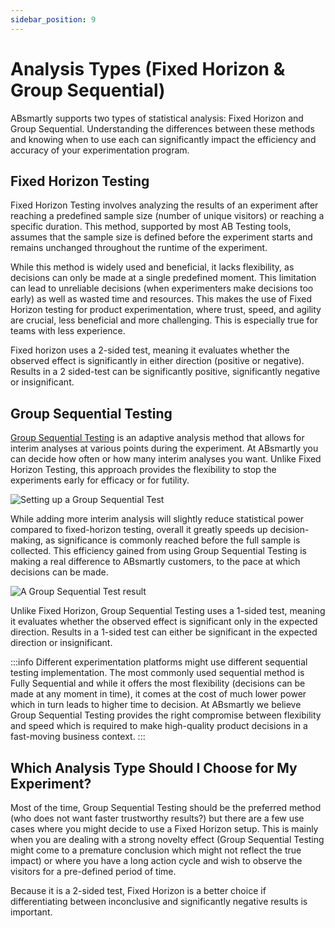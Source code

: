 ```yaml
---
sidebar_position: 9
---
```



# Analysis Types (Fixed Horizon & Group Sequential)

ABsmartly supports two types of statistical analysis: Fixed Horizon and Group Sequential. Understanding the differences between these methods and knowing when to use each can significantly impact the efficiency and accuracy of your experimentation program.

## Fixed Horizon Testing

Fixed Horizon Testing involves analyzing the results of an experiment after reaching a predefined sample size (number of unique visitors) or reaching a specific duration. This method, supported by most AB Testing tools, assumes that the sample size is defined before the experiment starts and remains unchanged throughout the runtime of the experiment.

While this method is widely used and beneficial, it lacks flexibility, as decisions can only be made at a single predefined moment. This limitation can lead to unreliable decisions (when experimenters make decisions too early) as well as wasted time and resources. This makes the use of Fixed Horizon testing for product experimentation, where trust, speed, and agility are crucial, less beneficial and more challenging. This is especially true for teams with less experience.

Fixed horizon uses a 2-sided test, meaning it evaluates whether the observed effect is significantly in either direction (positive or negative). Results in a 2 sided-test can be significantly positive, significantly negative or insignificant. 


## Group Sequential Testing

[Group Sequential Testing](https://absmartly.com/gst) is an adaptive analysis method that allows for interim analyses at various points during the experiment. At ABsmartly you can decide how often or how many interim analyses you want. Unlike Fixed Horizon Testing, this approach provides the flexibility to stop the experiments early for efficacy or for futility.

<Image img="gst-setup.png" alt="Setting up a Group Sequential Test" maxWidth="40rem" />


While adding more interim analysis will slightly reduce statistical power compared to fixed-horizon testing, overall it greatly speeds up decision-making, as significance is commonly reached before the full sample is collected. This efficiency gained from using Group Sequential Testing is making a real difference to ABsmartly customers, to the pace at which decisions can be made.

<Image img="gst-widget.png" alt="A Group Sequential Test result" maxWidth="40rem" />

Unlike Fixed Horizon, Group Sequential Testing uses a 1-sided test, meaning it evaluates whether the observed effect is significant only in the expected direction. Results in a 1-sided test can either be significant in the expected direction or insignificant.

:::info
Different experimentation platforms might use different sequential testing implementation. The most commonly used sequential method is Fully Sequential and while it offers the most flexibility (decisions can be made at any moment in time), it comes at the cost of much lower power which in turn leads to higher time to decision. At ABsmartly we believe Group Sequential Testing provides the right compromise between flexibility and speed which is required to make high-quality product decisions in a fast-moving business context.
:::

## Which Analysis Type Should I Choose for My Experiment?

Most of the time, Group Sequential Testing should be the preferred method (who does not want faster trustworthy results?) but there are a few use cases where you might decide to use a Fixed Horizon setup. This is mainly when you are dealing with a strong novelty effect (Group Sequential Testing might come to a premature conclusion which might not reflect the true impact) or where you have a long action cycle and wish to observe the visitors for a pre-defined period of time.

Because it is a 2-sided test, Fixed Horizon is a better choice if differentiating between inconclusive and significantly negative results is important. 
